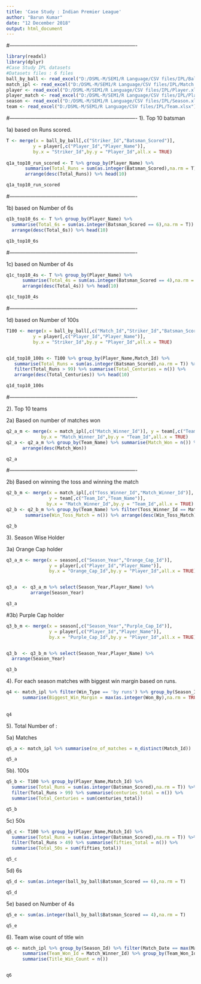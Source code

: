 ---
title: 'Case Study : Indian Premier League'
author: "Barun Kumar"
date: "12 December 2018"
output: html_document
---

#-------------------------------------------------------------------------
```{r}

library(readxl)
library(dplyr)
#Case Study IPL datasets
#Datasets files : 6 files
ball_by_ball <- read_excel("D:/DSML-M/SEM1/R Language/CSV files/IPL/Ball_by_Ball.xlsx")
match_ipl <- read_excel("D:/DSML-M/SEM1/R Language/CSV files/IPL/Match.xlsx")
player <- read_excel("D:/DSML-M/SEM1/R Language/CSV files/IPL/Player.xlsx")
player_match <- read_excel("D:/DSML-M/SEM1/R Language/CSV files/IPL/Player_Match.xlsx")
season <- read_excel("D:/DSML-M/SEM1/R Language/CSV files/IPL/Season.xlsx")
team <- read_excel("D:/DSML-M/SEM1/R Language/CSV files/IPL/Team.xlsx")

```

#-------------------------------------------------------------------------
1). Top 10 batsman


1a) based on Runs scored.

```{r}

T <- merge(x = ball_by_ball[,c("Striker_Id","Batsman_Scored")], 
          y = player[,c("Player_Id","Player_Name")], 
          by.x = "Striker_Id",by.y = "Player_Id",all.x = TRUE)
 
q1a_top10_run_scored <- T %>% group_by(Player_Name) %>% 
       summarise(Total_Runs = sum(as.integer(Batsman_Scored),na.rm = T)) %>%
       arrange(desc(Total_Runs)) %>% head(10)

q1a_top10_run_scored

```
#-------------------------------------------------------------------------

1b) based on Number of 6s

```{r}

q1b_top10_6s <- T %>% group_by(Player_Name) %>% 
  summarise(Total_6s = sum(as.integer(Batsman_Scored == 6),na.rm = T)) %>%
  arrange(desc(Total_6s)) %>% head(10)

q1b_top10_6s

```

#-------------------------------------------------------------------------

1c) based on Number of 4s  

```{r}

q1c_top10_4s <- T %>% group_by(Player_Name) %>% 
      summarise(Total_4s = sum(as.integer(Batsman_Scored == 4),na.rm = T)) %>%
      arrange(desc(Total_4s)) %>% head(10)

q1c_top10_4s

```

#-------------------------------------------------------------------------

1d) based on Number of 100s

```{r}

T100 <- merge(x = ball_by_ball[,c("Match_Id","Striker_Id","Batsman_Scored")], 
          y = player[,c("Player_Id","Player_Name")], 
          by.x = "Striker_Id",by.y = "Player_Id",all.x = TRUE)


q1d_top10_100s <- T100 %>% group_by(Player_Name,Match_Id) %>% 
   summarise(Total_Runs = sum(as.integer(Batsman_Scored),na.rm = T)) %>%
   filter(Total_Runs > 99) %>% summarise(Total_Centuries = n()) %>%
   arrange(desc(Total_Centuries)) %>% head(10)

q1d_top10_100s

```

#-------------------------------------------------------------------------

2). Top 10 teams

 
2a) Based on number of matches won

```{r}

q2_a_m <- merge(x = match_ipl[,c("Match_Winner_Id")], y = team[,c("Team_Id","Team_Name")],
             by.x = "Match_Winner_Id",by.y = "Team_Id",all.x = TRUE)
q2_a <- q2_a_m %>% group_by(Team_Name) %>% summarise(Match_Won = n()) %>%
      arrange(desc(Match_Won))

q2_a

```

#-------------------------------------------------------------------------

2b) Based on winning the toss and winning the match

```{r}

q2_b_m <- merge(x = match_ipl[,c("Toss_Winner_Id","Match_Winner_Id")], 
                y = team[,c("Team_Id","Team_Name")],
               by.x = "Match_Winner_Id",by.y = "Team_Id",all.x = TRUE)
q2_b <- q2_b_m %>% group_by(Team_Name) %>% filter(Toss_Winner_Id == Match_Winner_Id) %>%
       summarise(Win_Toss_Match = n()) %>% arrange(desc(Win_Toss_Match)) %>% head(10)

q2_b

```


3). Season Wise Holder


3a)	Orange Cap holder 


```{r}

q3_a_m <- merge(x = season[,c("Season_Year","Orange_Cap_Id")], 
                y = player[,c("Player_Id","Player_Name")],
                by.x = "Orange_Cap_Id",by.y = "Player_Id",all.x = TRUE)


q3_a  <- q3_a_m %>% select(Season_Year,Player_Name) %>%
         arrange(Season_Year)

q3_a

```



#3b)	Purple Cap holder 

```{r}

q3_b_m <- merge(x = season[,c("Season_Year","Purple_Cap_Id")], 
                y = player[,c("Player_Id","Player_Name")],
                by.x = "Purple_Cap_Id",by.y = "Player_Id",all.x = TRUE)


q3_b  <- q3_b_m %>% select(Season_Year,Player_Name) %>%
  arrange(Season_Year)

q3_b

```




4). For each season matches with biggest win margin based on runs.


```{r}

q4 <- match_ipl %>% filter(Win_Type == 'by runs') %>% group_by(Season_Id) %>% 
      summarise(Biggest_Win_Margin = max(as.integer(Won_By),na.rm = TRUE)) 
  
  
q4

```



5).	Total Number of : 


5a) Matches


```{r}

q5_a <- match_ipl %>% summarise(no_of_matches = n_distinct(Match_Id))

q5_a

```



5b). 100s


```{r}

q5_b <- T100 %>% group_by(Player_Name,Match_Id) %>% 
  summarise(Total_Runs = sum(as.integer(Batsman_Scored),na.rm = T)) %>%
  filter(Total_Runs > 99) %>% summarise(centuries_total = n()) %>%
  summarise(Total_Centuries = sum(centuries_total))

q5_b

```


5c) 50s

```{r}

q5_c <- T100 %>% group_by(Player_Name,Match_Id) %>% 
  summarise(Total_Runs = sum(as.integer(Batsman_Scored),na.rm = T)) %>%
  filter(Total_Runs > 49) %>% summarise(fifties_total = n()) %>%
  summarise(Total_50s = sum(fifties_total))

q5_c

```


5d) 6s


```{r}

q5_d <- sum(as.integer(ball_by_ball$Batsman_Scored == 6),na.rm = T)

q5_d

```



5e) based on Number of 4s  

```{r}

q5_e <- sum(as.integer(ball_by_ball$Batsman_Scored == 4),na.rm = T)

q5_e

```



6). Team wise count of title win

```{r}

q6 <- match_ipl %>% group_by(Season_Id) %>% filter(Match_Date == max(Match_Date)) %>%
      summarise(Team_Won_Id = Match_Winner_Id) %>% group_by(Team_Won_Id) %>%
      summarise(Title_Win_Count = n())


q6

```

